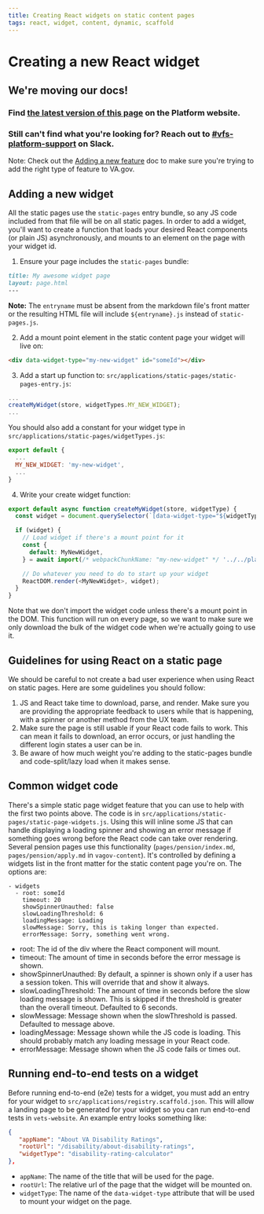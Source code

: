 ```yaml
---
title: Creating React widgets on static content pages
tags: react, widget, content, dynamic, scaffold
---
```


# Creating a new React widget

<div class="deprecation-message">
    <h2>We're moving our docs!</h2>
    <h3>Find <a href="https://depo-platform-documentation.scrollhelp.site/developer-docs/Creating-a-new-React-widget.1849425948.html">the latest version of this page</a> on the Platform website.</h3>
    <h3>Still can't find what you're looking for? Reach out to <a href="https://dsva.slack.com/archives/CBU0KDSB1">#vfs-platform-support</a> on Slack.</h3>
</div>

Note: Check out the [Adding a new feature](/getting-started/common-tasks/new-feature) doc to make sure you're trying to add the right type of feature to VA.gov.

## Adding a new widget

All the static pages use the `static-pages` entry bundle, so any JS code included from that file will be on all static pages. In order to add a widget, you'll want to create a function that loads your desired React components (or plain JS) asynchronously, and mounts to an element on the page with your widget id.

1. Ensure your page includes the `static-pages` bundle:

```markdown
title: My awesome widget page
layout: page.html
---
```

**Note:** The `entryname` must be absent from the markdown file's front matter or the resulting HTML file will include `${entryname}.js` instead of `static-pages.js`.

2. Add a mount point element in the static content page your widget will live on:

```html
<div data-widget-type="my-new-widget" id="someId"></div>
```

3. Add a start up function to: `src/applications/static-pages/static-pages-entry.js`:

```js
...
createMyWidget(store, widgetTypes.MY_NEW_WIDGET);
...
```

You should also add a constant for your widget type in `src/applications/static-pages/widgetTypes.js`:

```js
export default {
  ...
  MY_NEW_WIDGET: 'my-new-widget',
  ...
}
```

4. Write your create widget function:

```js
export default async function createMyWidget(store, widgetType) {
  const widget = document.querySelector(`[data-widget-type="${widgetType}"]`);

  if (widget) {
    // Load widget if there's a mount point for it
    const {
      default: MyNewWidget,
    } = await import(/* webpackChunkName: "my-new-widget" */ '../../platform/site-wide/my-new-widget');

    // Do whatever you need to do to start up your widget
    ReactDOM.render(<MyNewWidget>, widget);
  }
}
```

Note that we don't import the widget code unless there's a mount point in the DOM. This function will run on every page, so we want to make sure we only download the bulk of the widget code when we're actually going to use it.

## Guidelines for using React on a static page

We should be careful to not create a bad user experience when using React on static pages. Here are some guidelines you should follow:

1. JS and React take time to download, parse, and render. Make sure you are providing the appropriate feedback to users while that is happening, with a spinner or another method from the UX team.
2. Make sure the page is still usable if your React code fails to work. This can mean it fails to download, an error occurs, or just handling the different login states a user can be in.
3. Be aware of how much weight you're adding to the static-pages bundle and code-split/lazy load when it makes sense.

## Common widget code

There's a simple static page widget feature that you can use to help with the first two points above. The code is in `src/applications/static-pages/static-page-widgets.js`. Using this will inline some JS that can handle displaying a loading spinner and showing an error message if something goes wrong before the React code can take over rendering. Several pension pages use this functionality (`pages/pension/index.md`, `pages/pension/apply.md` in `vagov-content`). It's controlled by defining a widgets list in the front matter for the static content page you're on. The options are:

```
- widgets
  - root: someId 
    timeout: 20
    showSpinnerUnauthed: false
    slowLoadingThreshold: 6
    loadingMessage: Loading
    slowMessage: Sorry, this is taking longer than expected.
    errorMessage: Sorry, something went wrong.
```

- root: The id of the div where the React component will mount.
- timeout: The amount of time in seconds before the error message is shown.
- showSpinnerUnauthed: By default, a spinner is shown only if a user has a session token. This will override that and show it always.
- slowLoadingThreshold: The amount of time in seconds before the slow loading message is shown. This is skipped if the threshold is greater than the overall timeout. Defaulted to 6 seconds.
- slowMessage: Message shown when the slowThreshold is passed. Defaulted to message above.
- loadingMessage: Message shown while the JS code is loading. This should probably match any loading message in your React code.
- errorMessage: Message shown when the JS code fails or times out.

## Running end-to-end tests on a widget

Before running end-to-end (e2e) tests for a widget, you must add an entry for your widget to `src/applications/registry.scaffold.json`. This will allow a landing page to be generated for your widget so you can run end-to-end tests in `vets-website`. An example entry looks something like:
```json
{
   "appName": "About VA Disability Ratings",
   "rootUrl": "/disability/about-disability-ratings",
   "widgetType": "disability-rating-calculator"
},
```
- `appName`: The name of the title that will be used for the page.
- `rootUrl`: The relative url of the page that the widget will be mounted on.
- `widgetType`: The name of the `data-widget-type` attribute that will be used to mount your widget on the page.
